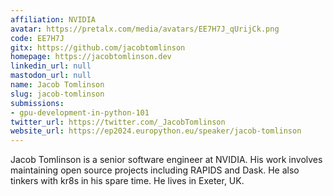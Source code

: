 ```yaml
---
affiliation: NVIDIA
avatar: https://pretalx.com/media/avatars/EE7H7J_qUrijCk.png
code: EE7H7J
gitx: https://github.com/jacobtomlinson
homepage: https://jacobtomlinson.dev
linkedin_url: null
mastodon_url: null
name: Jacob Tomlinson
slug: jacob-tomlinson
submissions:
- gpu-development-in-python-101
twitter_url: https://twitter.com/_JacobTomlinson
website_url: https://ep2024.europython.eu/speaker/jacob-tomlinson
---
```


Jacob Tomlinson is a senior software engineer at NVIDIA. His work involves maintaining open source projects including RAPIDS and Dask. He also tinkers with kr8s in his spare time. He lives in Exeter, UK.

